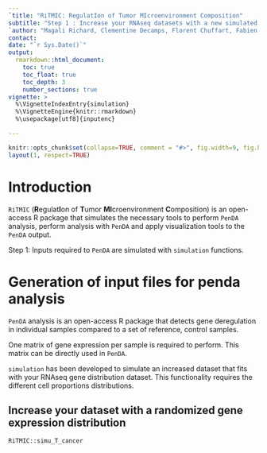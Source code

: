 ```yaml
---
`title: "RiTMIC: RegulatIon of Tumor MIcroenvironment Composition"
subtitle: "Step 1 : Increase your RNAseq datasets with a new simulated adapted dataset derivated from yours"
`author: "Magali Richard, Clementine Decamps, Florent Chuffart, Fabien Quinquis, Daniel Jost"
contact: 
date: "`r Sys.Date()`"
output: 
  rmarkdown::html_document:
    toc: true
    toc_float: true
    toc_depth: 3
    number_sections: true
vignette: >
  %\VignetteIndexEntry{simulation}
  %\VignetteEngine{knitr::rmarkdown}
  %\usepackage[utf8]{inputenc}

---
```


```r
knitr::opts_chunk$set(collapse=TRUE, comment = "#>", fig.width=9, fig.height=6, eval=TRUE, echo=TRUE, results="verbatim", dpi=75)
layout(1, respect=TRUE)
```

# Introduction

`RiTMIC` (**R**egulat**I**on of **T**umor **MI**croenvironment **C**omposition) is an open-access R package that simulates the necessary tools to perform `PenDA` analysis, perform analysis with `PenDA` and apply visualization tools to the `PenDA` output. 

Step 1: Inputs required to `PenDA` are simulated with `simulation` functions.

# Generation of input files for penda analysis

`PenDA` analysis is an open-access R package that detects gene deregulation in individual samples compared to a set of reference, control samples. 

One matrix of gene expression per sample is required to perform. This matrix can be directly used in `PenDA`.

`simulation` has been developed to simulate an increased dataset that fits with your RNAseq gene distribution dataset. This functionality requires the different cell proportions distributions.

## Increase your dataset with a randomized gene expression distribution

`RiTMIC::simu_T_cancer` 
